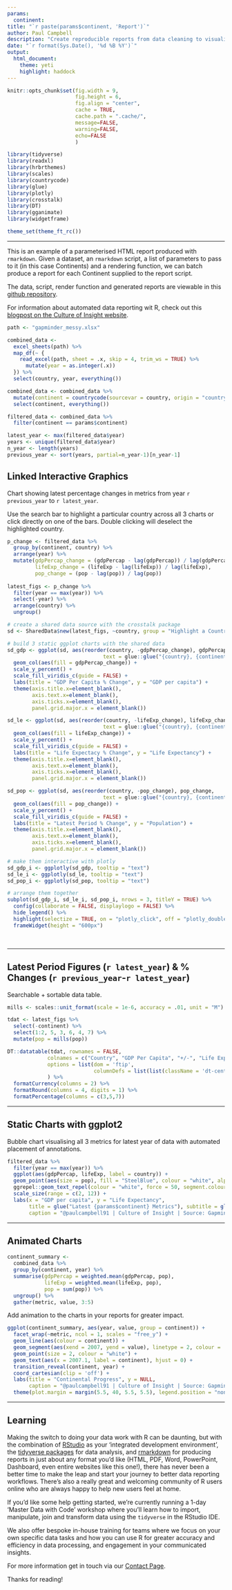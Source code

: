 ```yaml
---
params: 
  continent: 
title: "`r paste(params$continent, 'Report')`"
author: Paul Campbell
description: "Create reproducible reports from data cleaning to visualisation with rmarkdown"
date: "`r format(Sys.Date(), '%d %B %Y')`"
output:
  html_document:
    theme: yeti
    highlight: haddock
---
```


```r
knitr::opts_chunk$set(fig.width = 9, 
                      fig.height = 6,
                      fig.align = "center", 
                      cache = TRUE,
                      cache.path = ".cache/",
                      message=FALSE, 
                      warning=FALSE, 
                      echo=FALSE
                      )
```

```r
library(tidyverse)
library(readxl)
library(hrbrthemes)
library(scales)
library(countrycode)
library(glue)
library(plotly)
library(crosstalk)
library(DT)
library(gganimate)
library(widgetframe)

theme_set(theme_ft_rc())
```

---

This is an example of a parameterised HTML report produced with `rmarkdown`. Given a dataset, an `rmarkdown` script, a list of parameters to pass to it (in this case Continents) and a rendering function, we can batch produce a report for each Continent supplied to the report script.

The data, script, render function and generated reports are viewable in this [github repository](https://github.com/PaulC91/gapminder_reports).

For information about automated data reporting wit R, check out this [blogpost on the Culture of Insight website](https://www.cultureofinsight.com/blog/2018/10/22/2018-08-20-automated-data-reports-with-r/).


```r
path <- "gapminder_messy.xlsx"

combined_data <- 
  excel_sheets(path) %>% 
  map_df(~ {
    read_excel(path, sheet = .x, skip = 4, trim_ws = TRUE) %>% 
      mutate(year = as.integer(.x))
  }) %>% 
  select(country, year, everything())
```

```r
combined_data <- combined_data %>% 
  mutate(continent = countrycode(sourcevar = country, origin = "country.name", destination = "continent")) %>% 
  select(continent, everything())
```

```r
filtered_data <- combined_data %>% 
  filter(continent == params$continent)

latest_year <- max(filtered_data$year)
years <- unique(filtered_data$year)
n_year <- length(years)
previous_year <- sort(years, partial=n_year-1)[n_year-1]

```

## Linked Interactive Graphics

Chart showing latest percentage changes in metrics from year `r previous_year ` to `r latest_year`. 

Use the search bar to highlight a particular country across all 3 charts or click directly on one of the bars. Double clicking will deselect the highlighted country.

```r
p_change <- filtered_data %>% 
  group_by(continent, country) %>% 
  arrange(year) %>% 
  mutate(gdpPercap_change = (gdpPercap - lag(gdpPercap)) / lag(gdpPercap),
         lifeExp_change = (lifeExp - lag(lifeExp)) / lag(lifeExp),
         pop_change = (pop - lag(pop)) / lag(pop))
         
latest_figs <- p_change %>% 
  filter(year == max(year)) %>%
  select(-year) %>% 
  arrange(country) %>% 
  ungroup()

```

```r
# create a shared data source with the crosstalk package
sd <- SharedData$new(latest_figs, ~country, group = "Highlight a Country")

# build 3 static ggplot charts with the shared data
sd_gdp <- ggplot(sd, aes(reorder(country, -gdpPercap_change), gdpPercap_change,
                               text = glue::glue("{country}, {continent}: {percent(gdpPercap_change)}"))) +
  geom_col(aes(fill = gdpPercap_change)) +
  scale_y_percent() +
  scale_fill_viridis_c(guide = FALSE) +
  labs(title = "GDP Per Capita % Change", y = "GDP per capita") +
  theme(axis.title.x=element_blank(),
        axis.text.x=element_blank(),
        axis.ticks.x=element_blank(),
        panel.grid.major.x = element_blank())

sd_le <- ggplot(sd, aes(reorder(country, -lifeExp_change), lifeExp_change,
                               text = glue::glue("{country}, {continent}: {percent(lifeExp_change)}"))) +
  geom_col(aes(fill = lifeExp_change)) +
  scale_y_percent() +
  scale_fill_viridis_c(guide = FALSE) +
  labs(title = "Life Expectacy % Change", y = "Life Expectancy") +
  theme(axis.title.x=element_blank(),
        axis.text.x=element_blank(),
        axis.ticks.x=element_blank(),
        panel.grid.major.x = element_blank())

sd_pop <- ggplot(sd, aes(reorder(country, -pop_change), pop_change,
                               text = glue::glue("{country}, {continent}: {percent(pop_change)}"))) +
  geom_col(aes(fill = pop_change)) +
  scale_y_percent() +
  scale_fill_viridis_c(guide = FALSE) +
  labs(title = "Latest Period % Change", y = "Population") +
  theme(axis.title.x=element_blank(),
        axis.text.x=element_blank(),
        axis.ticks.x=element_blank(),
        panel.grid.major.x = element_blank())

# make them interactive with plotly
sd_gdp_i <- ggplotly(sd_gdp, tooltip = "text")
sd_le_i <- ggplotly(sd_le, tooltip = "text")
sd_pop_i <- ggplotly(sd_pop, tooltip = "text")

# arrange them together
subplot(sd_gdp_i, sd_le_i, sd_pop_i, nrows = 3, titleY = TRUE) %>% 
  config(collaborate = FALSE, displaylogo = FALSE) %>% 
  hide_legend() %>% 
  highlight(selectize = TRUE, on = "plotly_click", off = "plotly_doubleclick") %>% 
  frameWidget(height = "600px")

```

<br>

---

## Latest Period Figures (`r latest_year`) & % Changes (`r previous_year`-`r latest_year`)

Searchable + sortable data table.

```r

mills <- scales::unit_format(scale = 1e-6, accuracy = .01, unit = "M")

tdat <- latest_figs %>%
  select(-continent) %>% 
  select(1:2, 5, 3, 6, 4, 7) %>% 
  mutate(pop = mills(pop))

DT::datatable(tdat, rownames = FALSE, 
             colnames = c("Country", "GDP Per Capita", "+/-", "Life Expectancy", "+/-", "Population", "+/-"),
             options = list(dom = 'ftip',
                            columnDefs = list(list(className = 'dt-center', targets = c(1,3,5))))
             ) %>% 
  formatCurrency(columns = 2) %>% 
  formatRound(columns = 4, digits = 1) %>% 
  formatPercentage(columns = c(3,5,7))
```

---

## Static Charts with ggplot2

Bubble chart visualising all 3 metrics for latest year of data with automated placement of annotations.

```r
filtered_data %>% 
  filter(year == max(year)) %>% 
  ggplot(aes(gdpPercap, lifeExp, label = country)) +
  geom_point(aes(size = pop), fill = "SteelBlue", colour = "white", alpha = .7, pch = 21) +
  ggrepel::geom_text_repel(colour = "white", force = 50, segment.colour = "grey", size = 3) +
  scale_size(range = c(2, 12)) +
  labs(x = "GDP per capita", y = "Life Expectancy",
       title = glue("Latest {params$continent} Metrics"), subtitle = glue("Year: {latest_year}"),
       caption = "@paulcampbell91 | Culture of Insight | Source: Gapminder", size = "Population")
```

---

## Animated Charts

```r
continent_summary <- 
  combined_data %>% 
  group_by(continent, year) %>% 
  summarise(gdpPercap = weighted.mean(gdpPercap, pop),
            lifeExp = weighted.mean(lifeExp, pop),
            pop = sum(pop)) %>% 
  ungroup() %>% 
  gather(metric, value, 3:5)
```

Add animation to the charts in your reports for greater impact. 

```r
ggplot(continent_summary, aes(year, value, group = continent)) +
  facet_wrap(~metric, ncol = 1, scales = "free_y") +
  geom_line(aes(colour = continent)) +
  geom_segment(aes(xend = 2007, yend = value), linetype = 2, colour = 'grey') + 
  geom_point(size = 2, colour = "white") + 
  geom_text(aes(x = 2007.1, label = continent), hjust = 0) + 
  transition_reveal(continent, year) + 
  coord_cartesian(clip = 'off') + 
  labs(title = "Continental Progress", y = NULL, 
       caption = "@paulcampbell91 | Culture of Insight | Source: Gapminder") +
  theme(plot.margin = margin(5.5, 40, 5.5, 5.5), legend.position = "none")
```

---

## Learning

Making the switch to doing your data work with R can be daunting, but with the combination of <a href="https://www.rstudio.com/products/RStudio/" target="_blank">RStudio</a> as your 'integrated development environment', the <a href="https://www.tidyverse.org/" target="_blank">tidyverse packages</a> for data analysis, and <a href="https://rmarkdown.rstudio.com/" target="_blank">rmarkdown</a> for producing reports in just about any format you'd like (HTML, PDF, Word, PowerPoint, Dashboard, even entire websites like this one!), there has never been a better time to make the leap and start your journey to better data reporting workflows. There's also a really great and welcoming community of R users online who are always happy to help new users feel at home.

If you'd like some help getting started, we're currently running a 1-day 'Master Data with Code' workshop where you'll learn how to import, manipulate, join and transform data using the `tidyverse` in the RStudio IDE.

We also offer bespoke in-house training for teams where we focus on your own specific data tasks and how you can use R for greater accuracy and efficiency in data processing, and engagement in your communicated insights.

For more information get in touch via our [Contact Page](https://cultureofinsight.com/contact/).

Thanks for reading!
